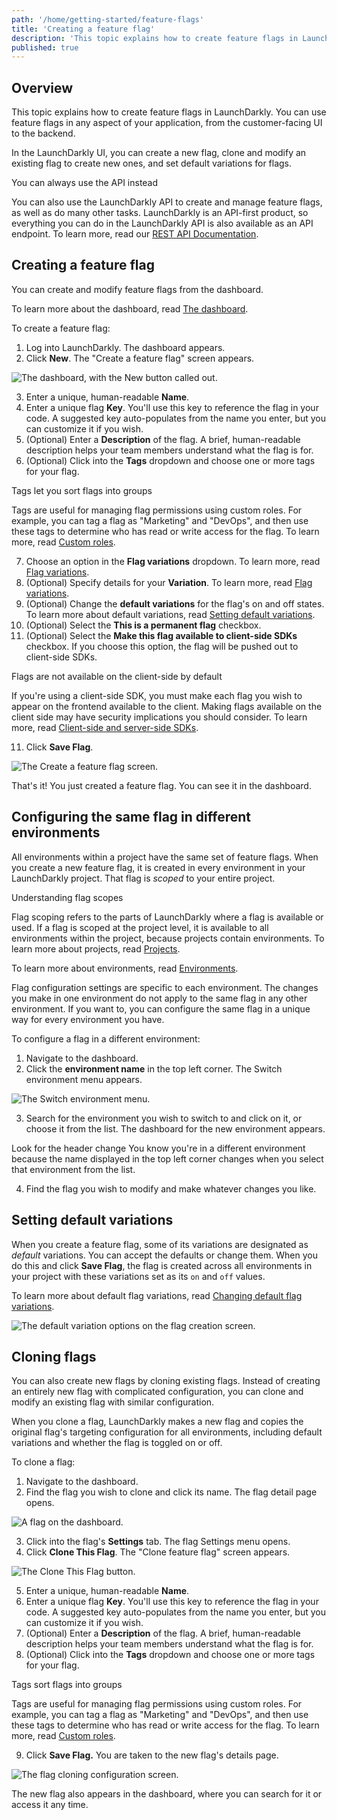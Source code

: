 ```yaml
---
path: '/home/getting-started/feature-flags'
title: 'Creating a feature flag'
description: 'This topic explains how to create feature flags in LaunchDarkly.'
published: true
---
```


## Overview

This topic explains how to create feature flags in LaunchDarkly. You can use feature flags in any aspect of your application, from the customer-facing UI to the backend. 

In the LaunchDarkly UI, you can create a new flag, clone and modify an existing flag to create new ones, and set default variations for flags.

<Callout intent="info">
  <CalloutTitle>You can always use the API instead</CalloutTitle>
  <CalloutDescription>

You can also use the LaunchDarkly API to create and manage feature flags, as well as do many other tasks.
LaunchDarkly is an API-first product, so everything you can do in the LaunchDarkly API is also available as an API
endpoint. To learn more, read our [REST API Documentation](https://apidocs.launchdarkly.com/).

  </CalloutDescription>
</Callout> 

## Creating a feature flag

You can create and modify feature flags from the dashboard.

To learn more about the dashboard, read [The dashboard](/home/managing-flags/dashboard).

To create a feature flag:

1. Log into LaunchDarkly. The dashboard appears.
2. Click **New**. The "Create a feature flag" screen appears.

![The dashboard, with the New button called out.](../../images/flag-new-callout.png) 

3. Enter a unique, human-readable **Name**.
4. Enter a unique flag **Key**. You'll use this key to reference the flag in your code. A suggested key auto-populates from the name you enter, but you can customize it if you wish.
5. (Optional) Enter a **Description** of the flag. A brief, human-readable description helps your team members understand what the flag is for.
6. (Optional) Click into the **Tags** dropdown and choose one or more tags for your flag.

<Callout intent="info">
  <CalloutTitle>Tags let you sort flags into groups</CalloutTitle>
  <CalloutDescription>

Tags are useful for managing flag permissions using custom roles. For example, you can tag a flag as "Marketing"
and "DevOps", and then use these tags to determine who has read or write access for the flag. To learn more, read
[Custom roles](/home/account-security/custom-roles).

  </CalloutDescription>
</Callout> 

7. Choose an option in the **Flag variations** dropdown. To learn more, read [Flag variations](/home/managing-flags/flag-variations).
8. (Optional) Specify details for your **Variation**. To learn more, read [Flag variations](/home/managing-flags/flag-variations).
9. (Optional) Change the **default variations** for the flag's on and off states. To learn more about default variations, read [Setting default variations](#setting-default-variations).
10. (Optional) Select the **This is a permanent flag** checkbox.
11. (Optional) Select the **Make this flag available to client-side SDKs** checkbox. If you choose this option, the flag will be pushed out to client-side SDKs.

<Callout intent="info">
  <CalloutTitle>Flags are not available on the client-side by default</CalloutTitle>
  <CalloutDescription>

If you're using a client-side SDK, you must make each flag you wish to appear on the frontend available to the
client. Making flags available on the client side may have security implications you should consider. To learn more,
read [Client-side and server-side SDKs](/sdk/concepts/client-side-server-side).

  </CalloutDescription>
</Callout> 

11. Click **Save Flag**. 

![The Create a feature flag screen.](../../images/flag-create.png) 

That's it! You just created a feature flag. You can see it in the dashboard.

## Configuring the same flag in different environments

All environments within a project have the same set of feature flags. When you create a new feature flag, it is created in every environment in your LaunchDarkly project. That flag is *scoped* to your entire project.

<Callout intent="info">
  <CalloutTitle>Understanding flag scopes</CalloutTitle>
  <CalloutDescription>

Flag scoping refers to the parts of LaunchDarkly where a flag is available or used. If a flag is scoped at the
project level, it is available to all environments within the project, because projects contain environments. To
learn more about projects, read [Projects](/home/managing-flags/projects).

To learn more about environments, read [Environments](/home/managing-flags/environments).

  </CalloutDescription>
</Callout> 

Flag configuration settings are specific to each environment. The changes you make in one environment do not apply to the same flag in any other environment. If you want to, you can configure the same flag in a unique way for every environment you have.

To configure a flag in a different environment:

1. Navigate to the dashboard.
2. Click the **environment name** in the top left corner. The Switch environment menu appears.

![The Switch environment menu.](../../images/env-switcher.png) 

3. Search for the environment you wish to switch to and click on it, or choose it from the list. The dashboard for the new environment appears.

<Callout intent="info">
  <CalloutTitle>Look for the header change</CalloutTitle>
  <CalloutDescription>
    You know you're in a different environment because the name displayed in the top left corner changes when you select
    that environment from the list.
  </CalloutDescription>
</Callout> 

4. Find the flag you wish to modify and make whatever changes you like.

## Setting default variations

When you create a feature flag, some of its variations are designated as *default* variations. You can accept the defaults or change them. When you do this and click **Save Flag**, the flag is created across all environments in your project with these variations set as its `on` and `off` values. 

To learn more about default flag variations, read [Changing default flag variations](/home/managing-flags/flag-variations#changing-default-flag-variations).

![The default variation options on the flag creation screen.](../../images/flag-create-default-variations.png)

## Cloning flags

You can also create new flags by cloning existing flags. Instead of creating an entirely new flag with complicated configuration, you can clone and modify an existing flag with similar configuration. 

When you clone a flag, LaunchDarkly makes a new flag and copies the original flag's targeting configuration for all environments, including default variations  and whether the flag is toggled on or off. 

To clone a flag: 

1. Navigate to the dashboard.
2. Find the flag you wish to clone and click its name. The flag detail page opens.

![A flag on the dashboard.](../../images/dashboard-flag.png) 

3. Click into the flag's **Settings** tab. The flag Settings menu opens.
4. Click **Clone This Flag**. The "Clone feature flag" screen appears.

![The Clone This Flag button.](../../images/flag-clone.png) 

5. Enter a unique, human-readable **Name**.
6. Enter a unique flag **Key**. You'll use this key to reference the flag in your code. A suggested key auto-populates from the name you enter, but you can customize it if you wish.
7. (Optional) Enter a **Description** of the flag. A brief, human-readable description helps your team members understand what the flag is for.
8. (Optional) Click into the **Tags** dropdown and choose one or more tags for your flag.

<Callout intent="info">
  <CalloutTitle>Tags sort flags into groups</CalloutTitle>
  <CalloutDescription>

Tags are useful for managing flag permissions using custom roles. For example, you can tag a flag as "Marketing"
and "DevOps", and then use these tags to determine who has read or write access for the flag. To learn more, read
[Custom roles](/home/account-security/custom-roles).

  </CalloutDescription>
</Callout> 

9. Click **Save Flag.** You are taken to the new flag's details page.

![The flag cloning configuration screen.](../../images/flag-clone-details.png) 


The new flag also appears in the dashboard, where you can search for it or access it any time.
